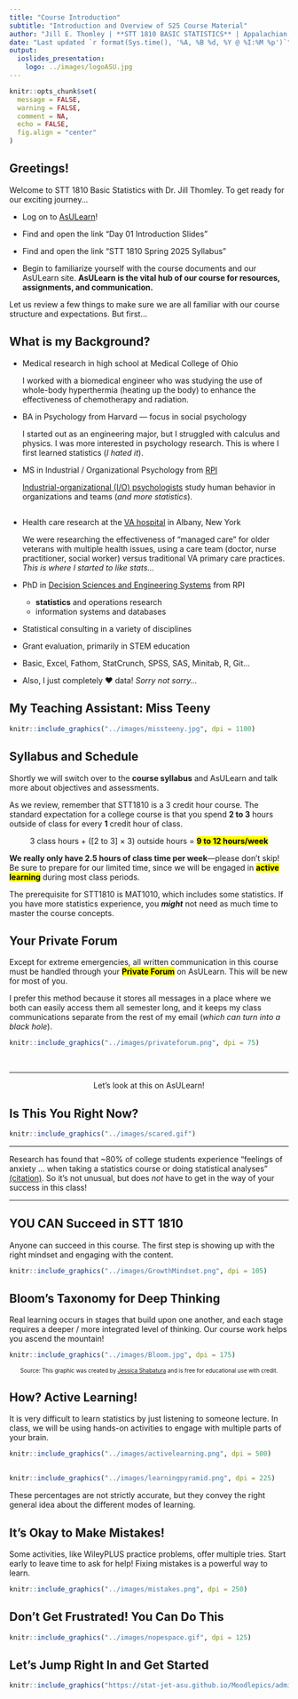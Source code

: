 ```yaml
---
title: "Course Introduction"
subtitle: "Introduction and Overview of S25 Course Material"
author: "Jill E. Thomley | **STT 1810 BASIC STATISTICS** | Appalachian State University"
date: "Last updated `r format(Sys.time(), '%A, %B %d, %Y @ %I:%M %p')`"
output: 
  ioslides_presentation:
    logo: ../images/logoASU.jpg
---
```


```r
knitr::opts_chunk$set(
  message = FALSE,
  warning = FALSE,
  comment = NA,
  echo = FALSE,
  fig.align = "center"
)
```

## Greetings!

Welcome to STT 1810 Basic Statistics with Dr. Jill Thomley. To get ready for our exciting journey...

* Log on to [AsULearn](https://asulearn.appstate.edu/)!

* Find and open the link "Day 01 Introduction Slides"

* Find and open the link "STT 1810 Spring 2025 Syllabus"

* Begin to familiarize yourself with the course documents and our AsULearn site. **AsULearn is the vital hub of our course for resources, assignments, and communication.**

Let us review a few things to make sure we are all familiar with our course structure and expectations. But first...


## What is my Background?

* Medical research in high school at Medical College of Ohio

    I worked with a biomedical engineer who was studying the use of whole-body hyperthermia (heating up the body) to enhance the effectiveness of chemotherapy and radiation.
    
* BA in Psychology from Harvard --- focus in social psychology

    I started out as an engineering major, but I struggled with calculus and physics. I was more interested in psychology research. This is where I first learned statistics (*I hated it*).

* MS in Industrial / Organizational Psychology from [RPI](https://www.rpi.edu/)

    [Industrial-organizational (I/O) psychologists](https://www.apa.org/ed/graduate/specialize/industrial) study human behavior in organizations and teams (*and more statistics*). 


##

* Health care research at the [VA hospital](https://www.va.gov/directory/guide/facility.asp?id=1) in Albany, New York

    We were researching the effectiveness of "managed care" for older veterans with multiple health issues, using a care team (doctor, nurse practitioner, social worker) versus traditional VA primary care practices. *This is where I started to like stats...*

* PhD in [Decision Sciences and Engineering Systems](https://ise.rpi.edu/programs/phd-decision-sciences-and-engineering-systems) from RPI
    * **statistics** and operations research
    * information systems and databases
* Statistical consulting in a variety of disciplines
* Grant evaluation, primarily in STEM education
* Basic, Excel, Fathom, StatCrunch, SPSS, SAS, Minitab, R, Git...
* Also, I just completely &hearts; data! *Sorry not sorry...*


## My Teaching Assistant: Miss Teeny

```r
knitr::include_graphics("../images/missteeny.jpg", dpi = 1100)
```


## Syllabus and Schedule

Shortly we will switch over to the **course syllabus** and AsULearn and talk more about objectives and assessments.

As we review, remember that STT1810 is a 3 credit hour course. The standard expectation for a college course is that you spend **2 to 3** hours outside of class for every **1** credit hour of class.

<p style="text-align: center;">3 class hours + ([2 to 3] &times; 3) outside hours = **<mark>9 to 12 hours/week</mark>**</p>

**We really only have 2.5 hours of class time per week**&mdash;please don't skip! Be sure to prepare for our limited time, since we will be engaged in **<mark>active learning</mark>** during most class periods.

The prerequisite for STT1810 is MAT1010, which includes some statistics. If you have more statistics experience, you ***might*** not need as much time to master the course concepts. 


## Your Private Forum

Except for extreme emergencies, all written communication in this course must be handled through your **<mark>Private Forum</mark>** on AsULearn. This will be new for most of you. 

I prefer this method because it stores all messages in a place where we both can easily access them all semester long, and it keeps my class communications separate from the rest of my email (*which can turn into a black hole*).

```r
knitr::include_graphics("../images/privateforum.png", dpi = 75)
```

<p>&nbsp;</p>

<hr>

<p style = "text-align: center;">Let's look at this on AsULearn!</p>


## Is This You Right Now?

```r
knitr::include_graphics("../images/scared.gif")
```

<hr>
Research has found that ~80% of college students experience “feelings of anxiety ... when taking a statistics course or doing statistical analyses” [(citation)](https://psycnet.apa.org/fulltext/2019-01035-001.html). So it's not unusual, but does *not* have to get in the way of your success in this class!
<hr>


## YOU CAN Succeed in STT 1810

Anyone can succeed in this course. The first step is showing up with the right mindset and engaging with the content.

```r
knitr::include_graphics("../images/GrowthMindset.png", dpi = 105)
```


## Bloom's Taxonomy for Deep Thinking

Real learning occurs in stages that build upon one another, and each stage requires a deeper / more integrated level of thinking. Our course work helps you ascend the mountain!

```r
knitr::include_graphics("../images/Bloom.jpg", dpi = 175)
```

<p style="text-align:center; font-size: 10px;">Source: This graphic was created by [Jessica Shabatura](https://tips.uark.edu/using-blooms-taxonomy/) and is free for educational use with credit.</p>


## How? Active Learning!

It is very difficult to learn statistics by just listening to someone lecture. In class, we will be using hands-on activities to engage with multiple parts of your brain.

```r
knitr::include_graphics("../images/activelearning.png", dpi = 500)
```


## 

```r
knitr::include_graphics("../images/learningpyramid.png", dpi = 225)
```

These percentages are not strictly accurate, but they convey the right general idea about the different modes of learning.


## It's Okay to Make Mistakes!

Some activities, like WileyPLUS practice problems, offer multiple tries. Start early to leave time to ask for help! Fixing mistakes is a powerful way to learn.

```r
knitr::include_graphics("../images/mistakes.png", dpi = 250)
```


## Don't Get Frustrated! You Can Do This

```r
knitr::include_graphics("../images/nopespace.gif", dpi = 125)
```


## Let's Jump Right In and Get Started

```r
knitr::include_graphics("https://stat-jet-asu.github.io/Moodlepics/admin/swimmingindata.jpg")
```
